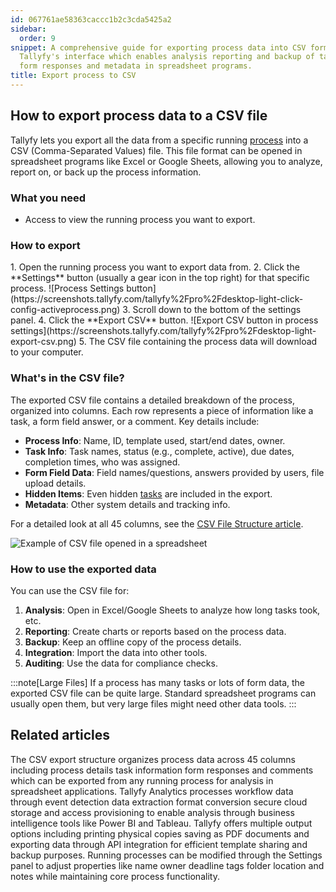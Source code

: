```yaml
---
id: 067761ae58363caccc1b2c3cda5425a2
sidebar:
  order: 9
snippet: A comprehensive guide for exporting process data into CSV format through
  Tallyfy's interface which enables analysis reporting and backup of task information
  form responses and metadata in spreadsheet programs.
title: Export process to CSV
---
```



## How to export process data to a CSV file

Tallyfy lets you export all the data from a specific running [process](/products/pro/tracking-and-tasks/processes/) into a CSV (Comma-Separated Values) file. This file format can be opened in spreadsheet programs like Excel or Google Sheets, allowing you to analyze, report on, or back up the process information.

### What you need

- Access to view the running process you want to export.

### How to export

<Steps>
1. Open the running process you want to export data from.
2. Click the **Settings** button (usually a gear icon in the top right) for that specific process.
   ![Process Settings button](https://screenshots.tallyfy.com/tallyfy%2Fpro%2Fdesktop-light-click-config-activeprocess.png)
3. Scroll down to the bottom of the settings panel.
4. Click the **Export CSV** button.
   ![Export CSV button in process settings](https://screenshots.tallyfy.com/tallyfy%2Fpro%2Fdesktop-light-export-csv.png)
5. The CSV file containing the process data will download to your computer.
</Steps>

### What's in the CSV file?

The exported CSV file contains a detailed breakdown of the process, organized into columns. Each row represents a piece of information like a task, a form field answer, or a comment. Key details include:

*   **Process Info**: Name, ID, template used, start/end dates, owner.
*   **Task Info**: Task names, status (e.g., complete, active), due dates, completion times, who was assigned.
*   **Form Field Data**: Field names/questions, answers provided by users, file upload details.
*   **Hidden Items**: Even hidden [tasks](/products/pro/tracking-and-tasks/tasks/) are included in the export.
*   **Metadata**: Other system details and tracking info.

For a detailed look at all 45 columns, see the [CSV File Structure article](/products/pro/integrations/analytics/how-is-the-csv-file-structured-in-tallyfy/).

![Example of CSV file opened in a spreadsheet](https://screenshots.tallyfy.com/file-JFjFk3MCzJ.png)

### How to use the exported data

You can use the CSV file for:

1.  **Analysis**: Open in Excel/Google Sheets to analyze how long tasks took, etc.
2.  **Reporting**: Create charts or reports based on the process data.
3.  **Backup**: Keep an offline copy of the process details.
4.  **Integration**: Import the data into other tools.
5.  **Auditing**: Use the data for compliance checks.

:::note[Large Files]
If a process has many tasks or lots of form data, the exported CSV file can be quite large. Standard spreadsheet programs can usually open them, but very large files might need other data tools.
:::


## Related articles
<CardGrid>
<LinkTitleCard header="<b>Analytics > CSV file structure</b>" href="/products/pro/integrations/analytics/how-is-the-csv-file-structured-in-tallyfy/" > The CSV export structure organizes process data across 45 columns including process details task information form responses and comments which can be exported from any running process for analysis in spreadsheet applications. </LinkTitleCard>
<LinkTitleCard header="<b>Analytics > How Tallyfy Analytics works</b>" href="/products/pro/integrations/analytics/how-does-tallyfy-analytics-process-my-data/" > Tallyfy Analytics processes workflow data through event detection data extraction format conversion secure cloud storage and access provisioning to enable analysis through business intelligence tools like Power BI and Tableau. </LinkTitleCard>
<LinkTitleCard header="<b>Templates > Print, download, and export Tallyfy templates</b>" href="/products/pro/documenting/templates/print-download-export-templates/" > Tallyfy offers multiple output options including printing physical copies saving as PDF documents and exporting data through API integration for efficient template sharing and backup purposes. </LinkTitleCard>
<LinkTitleCard header="<b>Edit Processes > Edit tasks and process properties</b>" href="/products/pro/tracking-and-tasks/processes/edit-processes/how-can-i-edit-tasks-and-processes-in-tallyfy/" > Running processes can be modified through the Settings panel to adjust properties like name owner deadline tags folder location and notes while maintaining core process functionality. </LinkTitleCard>
</CardGrid>